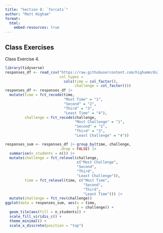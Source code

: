 ```yaml
---
title: "Section 8: `forcats`"
author: "Matt Higham"
format: 
  html:
    embed-resources: true
---
```


## Class Exercises 

Class Exercise 4.

```r
library(tidyverse)
responses_df <- read_csv("https://raw.githubusercontent.com/highamm/ds234_quarto/main/data_online/heatmap.csv",
                         col_types =
                           cols(time = col_factor(),
                                challenge = col_factor()))
responses_df <- responses_df |>
  mutate(time = fct_recode(time,
                           "Most Time" = "1",
                           "Second" = "2",
                           "Third" = "3",
                           "Least Time" = "4"),
         challenge = fct_recode(challenge,
                                "Most Challenge" = "1",
                                "Second" = "2",
                                "Third" = "3",
                                "Least Challenge" = "4"))

responses_sum <- responses_df |> group_by(time, challenge,
                         .drop = FALSE) |>
  summarise(n_students = n()) |>
  mutate(challenge = fct_relevel(challenge,
                                 c("Most Challenge",
                                 "Second",
                                 "Third",
                                 "Least Challenge")),
         time = fct_relevel(time, c("Most Time",
                                    "Second",
                                    "Third",
                                    "Least Time"))) |>
  mutate(challenge = fct_rev(challenge))
ggplot(data = responses_sum, aes(x = time,
                                 y = challenge)) +
  geom_tile(aes(fill = n_students)) +
  scale_fill_viridis_c() +
  theme_minimal() +
  scale_x_discrete(position = "top")
```